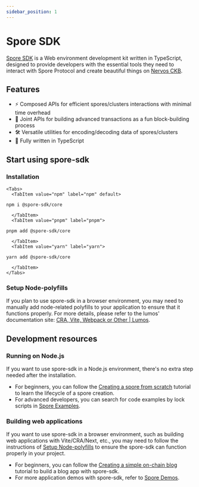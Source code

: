```yaml
---
sidebar_position: 1
---
```



# Spore SDK

[Spore SDK](https://github.com/sporeprotocol/spore-sdk) is a Web environment development kit written in TypeScript, designed to provide developers with the essential tools they need to interact with Spore Protocol and create beautiful things on [Nervos CKB](https://www.nervos.org).

## Features

- ⚡ Composed APIs for efficient spores/clusters interactions with minimal time overhead
- 🧩 Joint APIs for building advanced transactions as a fun block-building process
- 🛠️ Versatile utilities for encoding/decoding data of spores/clusters
- 🎹 Fully written in TypeScript

## Start using spore-sdk

### Installation

```mdx-code-block
<Tabs>
  <TabItem value="npm" label="npm" default>
```

```shell
npm i @spore-sdk/core
```

```mdx-code-block
  </TabItem>
  <TabItem value="pnpm" label="pnpm">
```

```shell
pnpm add @spore-sdk/core
```

```mdx-code-block
  </TabItem>
  <TabItem value="yarn" label="yarn">
```

```shell
yarn add @spore-sdk/core
```

```mdx-code-block
  </TabItem>
</Tabs>
```

### Setup Node-polyfills

If you plan to use spore-sdk in a browser environment, you may need to manually add node-related polyfills to your application to ensure that it functions properly. For more details, please refer to the lumos' documentation site: [CRA, Vite, Webpack or Other | Lumos](https://lumos-website.vercel.app/recipes/cra-vite-webpack-or-other).

## Development resources

### Running on Node.js

If you want to use spore-sdk in a Node.js environment, there's no extra step needed after the installation.

- For beginners, you can follow the [Creating a spore from scratch](./examples) tutorial to learn the lifecycle of a spore creation.
- For advanced developers, you can search for code examples by lock scripts in [Spore Examples](./examples).

### Building web applications

If you want to use spore-sdk in a browser environment, such as building web applications with Vite/CRA/Next, etc.,
you may need to follow the instructions of [Setup Node-polyfills](#setup-node-polyfills) to ensure the spore-sdk can function properly in your project.

- For beginners, you can follow the [Creating a simple on-chain blog](./examples) tutorial to build a blog app with spore-sdk.
- For more application demos with spore-sdk, refer to [Spore Demos](./demos).